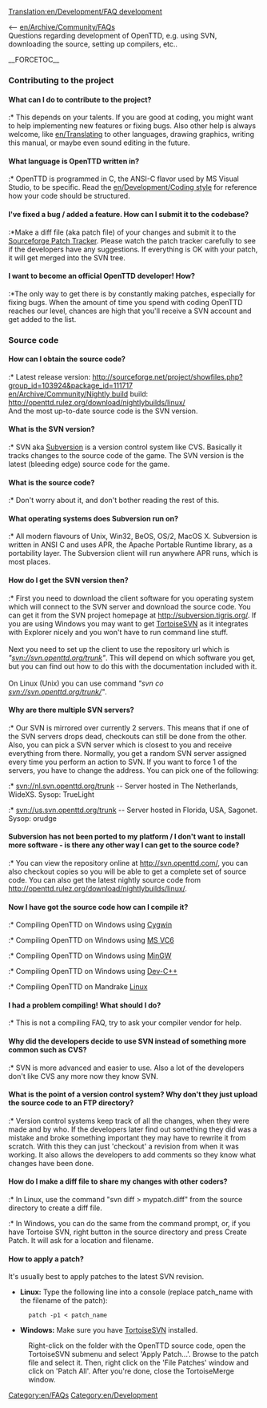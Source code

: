 [[Translation:en/Development/FAQ development]]
[[Category:en/FAQs]]
[[Category:en/Development]]

<-- [[en/Archive/Community/FAQ]]s<br/>
Questions regarding development of OpenTTD, e.g. using SVN, downloading the source, setting up compilers, etc..

__FORCETOC__
===Contributing to the project===
====What can I do to contribute to the project?====
:* This depends on your talents. If you are good at coding, you might want to help implementing new features or fixing bugs. Also other help is always welcome, like [[en/Translating]] to other languages, drawing graphics, writing this manual, or maybe even sound editing in the future.
====What language is OpenTTD written in?====
:* OpenTTD is programmed in C, the ANSI-C flavor used by MS Visual Studio, to be specific. Read the [[en/Development/Coding style]] for reference how your code should be structured.
====I've fixed a bug / added a feature. How can I submit it to the codebase?====
:*Make a diff file (aka patch file) of your changes and submit it to the [http://sourceforge.net/tracker/?group_id=103924&atid=636367 Sourceforge Patch Tracker]. Please watch the patch tracker carefully to see if the developers have any suggestions. If everything is OK with your patch, it will get merged into the SVN tree.
====I want to become an official OpenTTD developer! How?====
:*The only way to get there is by constantly making patches, especially for fixing bugs. When the amount of time you spend with coding OpenTTD reaches our level, chances are high that you'll receive a SVN account and get added to the list.

===Source code===
====How can I obtain the source code?====
:* Latest release version: http://sourceforge.net/project/showfiles.php?group_id=103924&package_id=111717<br>[[en/Archive/Community/Nightly build]] build: http://openttd.rulez.org/download/nightlybuilds/linux/<br>And the most up-to-date source code is the SVN version.
====What is the SVN version?====
:* SVN aka [https://www.wikipedia.org/wiki/Subversion Subversion] is a version control system like CVS. Basically it tracks changes to the source code of the game. The SVN version is the latest (bleeding edge) source code for the game.
====What is the source code?====
:* Don't worry about it, and don't bother reading the rest of this.
====What operating systems does Subversion run on?====
:* All modern flavours of Unix, Win32, BeOS, OS/2, MacOS X. Subversion is written in ANSI C and uses APR, the Apache Portable Runtime library, as a portability layer. The Subversion client will run anywhere APR runs, which is most places.

====How do I get the SVN version then?====
:* First you need to download the client software for you operating system which will connect to the SVN server and download the source code. You can get it from the SVN project homepage at http://subversion.tigris.org/. If you are using Windows you may want to get [http://tortoisesvn.tigris.org/ TortoiseSVN] as it integrates with Explorer nicely and you won't have to run command line stuff.<br><br>Next you need to set up the client to use the repository url which is ''"svn://svn.openttd.org/trunk"''. This will depend on which software you get, but you can find out how to do this with the documentation included with it.<br><br>On Linux (Unix) you can use command ''"svn co svn://svn.openttd.org/trunk/"''.


====Why are there multiple SVN servers?====
:* Our SVN is mirrored over currently 2 servers. This means that if one of the SVN servers drops dead, checkouts can still be done from the other. Also, you can pick a SVN server which is closest to you and receive everything from there. Normally, you get a random SVN server assigned every time you perform an action to SVN. If you want to force 1 of the servers, you have to change the address. You can pick one of the following:
:* svn://nl.svn.openttd.org/trunk -- Server hosted in The Netherlands, WideXS. Sysop: TrueLight
:* svn://us.svn.openttd.org/trunk -- Server hosted in Florida, USA, Sagonet. Sysop: orudge

====Subversion has not been ported to my platform / I don't want to install more software - is there any other way I can get to the source code?====
:* You can view the repository online at http://svn.openttd.com/, you can also checkout copies so you will be able to get a complete set of source code. You can also get the latest nightly source code from <!--http://www.openttd.org/nightly/ or--> http://openttd.rulez.org/download/nightlybuilds/linux/.

====Now I have got the source code how can I compile it?====
:* Compiling OpenTTD on Windows using [[en/Cygwin|Cygwin]]
:* Compiling OpenTTD on Windows using [[en/MSVC6|MS VC6]]
:* Compiling OpenTTD on Windows using [[en/Archive/Compilation and Ports/Compiling on Windows using MinGW|MinGW]]
:* Compiling OpenTTD on Windows using [[en/Compiling on DevCPlusPlus|Dev-C++]]
:* Compiling OpenTTD on Mandrake [[en/Archive/Compilation and Ports/Compiling on GNU∕Linux and 🟉BSD|Linux]]

====I had a problem compiling! What should I do?====
:* This is not a compiling FAQ, try to ask your compiler vendor for help.
====Why did the developers decide to use SVN instead of something more common such as CVS?====
:* SVN is more advanced and easier to use. Also a lot of the developers don't like CVS any more now they know SVN.
====What is the point of a version control system? Why don't they just upload the source code to an FTP directory?====
:* Version control systems keep track of all the changes, when they were made and by who. If the developers later find out something they did was a mistake and broke something important they may have to rewrite it from scratch. With this they can just 'checkout' a revision from when it was working. It also allows the developers to add comments so they know what changes have been done.
====How do I make a diff file to share my changes with other coders?====
:* In Linux, use the command "svn diff > mypatch.diff" from the source directory to create a diff file.
:* In Windows, you can do the same from the command prompt, or, if you have Tortoise SVN, right button in the source directory and press Create Patch. It will ask for a location and filename.

====How to apply a patch?====
It's usually best to apply patches to the latest SVN revision.

*'''Linux:''' Type the following line into a console (replace patch_name with the filename of the patch):
:<code>patch -p1 < patch_name</code>
 
*'''Windows:''' Make sure you have [http://tortoisesvn.tigris.org TortoiseSVN] installed.
:Right-click on the folder with the OpenTTD source code, open the TortoiseSVN submenu and select 'Apply Patch...'. Browse to the patch file and select it. Then, right click on the 'File Patches' window and click on 'Patch All'. After you're done, close the TortoiseMerge window.